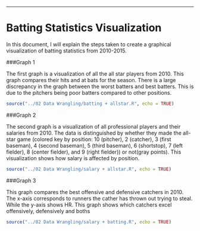 

---
Batting Statistics Visualization
===

In this document, I will explain the steps taken to create a graphical visualization of batting statistics from 2010-2015.


###Graph 1

The first graph is a visualization of all the all star players from 2010. This graph compares their hits and at bats for the season. There is a large discrepancy in the graph between the worst batters and best batters. This is due to the pitchers being poor batters compared to other positions.

```r
source("../02 Data Wrangling/batting + allstar.R", echo = TRUE)
```



###Graph 2

The second graph is a visualization of all professional players and their salaries from 2010. The data is distinguished by whether they made the all-star game (colored key by position: 10 (pitcher), 2 (catcher), 3 (first baseman), 4 (second baseman), 5 (third baseman), 6 (shortstop), 7 (left fielder), 8 (center fielder), and 9 (right fielder)) or not(gray points). This visualization shows how salary is affected by position.

```r
source("../02 Data Wrangling/salary + allstar.R", echo = TRUE)
```


###Graph 3

This graph compares the best offensive and defensive catchers in 2010. The x-axis corresponds to runners the cather has thrown out trying to steal. While the y-axis shows HR. This graph shows which catchers excel offensively, defensively and boths

```r
source("../02 Data Wrangling/salary + batting.R", echo = TRUE)
```
